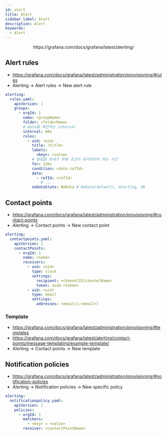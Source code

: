 ```yaml
---
id: alert
title: Alert
sidebar_label: Alert
description: Alert
keywords:
  - Alert
---
```



<center>
	<Image img={require('@site/static/img/mlops/mlops/monitoring/plg/alerting.png')} width={750} />
</center>
<center>https://grafana.com/docs/grafana/latest/alerting/</center>

## Alert rules

- https://grafana.com/docs/grafana/latest/administration/provisioning/#rules
- Alerting -\> Alert rules -\> New alert rule

```yaml
alerting:
  rules.yaml:
    apiVersion: 1
    groups:
      - orgId: 1
        name: <groupName>
        folder: <folderName>
        # data를 확인하는 interval
        interval: 60s
        rules:
          - uid: <uid>
            title: <title>
            labels:
              <key>: <value>
            # 알림을 보내기 위해 조건이 유지되어야 하는 시간
            for: 120s
            condition: <data.refId>
            data:
              - refId: <refId>
                # ...
            noDataState: NoData # NoData(default), Alerting, OK
```

## Contact points

- https://grafana.com/docs/grafana/latest/administration/provisioning/#contact-points
- Alerting -\> Contact points -\> New contact point

```yaml
alerting:
  contactpoints.yaml:
    apiVersion: 1
    contactPoints:
      - orgId: 1
        name: <name>
        receivers:
          - uid: <uid>
            type: slack
            settings:
              recipient: <channelID|channelName>
              token: xoxb-<token>
          - uid: <uid>
            type: email
            settings:
              addresses: <email>[;<email>]
```

### Template

- https://grafana.com/docs/grafana/latest/administration/provisioning/#templates
- https://grafana.com/docs/grafana/latest/alerting/contact-points/message-templating/example-template/
- Alerting -\> Contact points -\> New template

## Notification policies

- https://grafana.com/docs/grafana/latest/administration/provisioning/#notification-policies
- Alerting -\> Notification policies -\> New specific policy

```yaml
alerting:
  notificationpolicy.yaml:
    apiVersion: 1
    policies:
      - orgId: 1
        matchers:
          - <key> = <value>
        receiver: <contactPointName>
```
